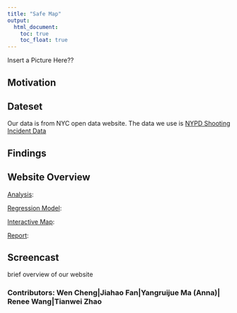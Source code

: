 ```yaml
---
title: "Safe Map"
output: 
  html_document:
    toc: true
    toc_float: true
---
```


Insert a Picture Here??

## Motivation

## Dateset
Our data is from NYC open data website. The data we use is [NYPD Shooting Incident Data](https://data.cityofnewyork.us/Public-Safety/NYPD-Shooting-Incident-Data-Historic-/833y-fsy8)

## Findings

## Website Overview 
[Analysis](analysis.html):

[Regression Model](model.html):

[Interactive Map](map.html):

[Report](report.html):

## Screencast
brief overview of our website 

### Contributors: Wen Cheng|Jiahao Fan|Yangruijue Ma (Anna)| Renee Wang|Tianwei Zhao